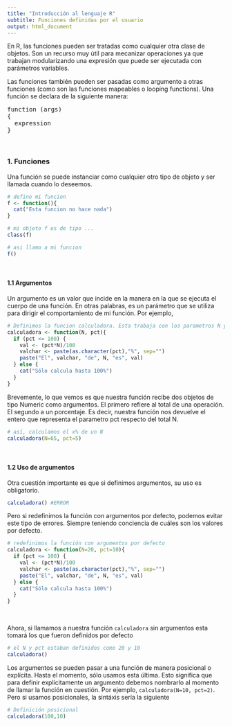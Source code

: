 ```yaml
---
title: "Introducción al lenguaje R"
subtitle: Funciones definidas por el usuario
output: html_document
---
```


En R, las funciones pueden ser tratadas como cualquier otra clase de objetos. Son un recurso muy útil para mecanizar operaciones ya que trabajan modularizando una expresión que puede ser ejecutada con parámetros variables.

Las funciones también pueden ser pasadas como argumento a otras funciones (como son las funciones mapeables o looping functions).
Una función se declara de la siguiente manera:

```{=html}
<pre>
function (args)
{
  expression
}
</pre>
```

<br>

### 1. Funciones

Una función se puede instanciar como cualquier otro tipo de objeto y ser llamada cuando lo deseemos. 

```r
# defino mi funcion
f <- function(){
  cat("Esta funcion no hace nada")
}

# mi objeto f es de tipo ...
class(f)

# asi llamo a mi funcion
f()
```

<br>

#### 1.1 Argumentos

Un argumento es un valor que incide en la manera en la que se ejecuta el cuerpo de una función. En otras palabras, es un parámetro que se utiliza para dirigir el comportamiento de mi función. Por ejemplo,

```r
# Definimos la funcion calculadora. Esta trabaja con los parametros N y pct
calculadora <- function(N, pct){
  if (pct <= 100) {
    val <- (pct*N)/100
    valchar <- paste(as.character(pct),"%", sep="")
    paste("El", valchar, "de", N, "es", val)
  } else {
    cat("Sólo calcula hasta 100%")
  }
}

```

Brevemente, lo que vemos es que nuestra función recibe dos objetos de tipo Numeric como argumentos. El primero refiere al total de una operación. El segundo a un porcentaje. Es decir, nuestra función nos devuelve el entero que representa el parametro pct respecto del total N.

```r
# así, calculamos el x% de un N
calculadora(N=65, pct=5)
```

<br>

#### 1.2 Uso de argumentos

Otra cuestión importante es que si definimos argumentos, su uso es obligatorio.

```r
calculadora() #ERROR
```

Pero si redefinimos la función con argumentos por defecto, podemos evitar este tipo de errores. Siempre teniendo conciencia de cuáles son los valores por defecto.

```r
# redefinimos la función con argumentos por defecto
calculadora <- function(N=20, pct=10){
  if (pct <= 100) {
    val <- (pct*N)/100
    valchar <- paste(as.character(pct),"%", sep="")
    paste("El", valchar, "de", N, "es", val)
  } else {
    cat("Sólo calcula hasta 100%")
  }
}

```
 
 <br>
 
 Ahora, si llamamos a nuestra función `calculadora` sin argumentos esta tomará los que fueron definidos por defecto
 
```r
# el N y pct estaban definidos como 20 y 10 
calculadora()

```
 
Los argumentos se pueden pasar a una función de manera posicional o explícita. Hasta el momento, sólo usamos esta última. Esto significa que para definir explícitamente un argumento debemos nombrarlo al momento de llamar la función en cuestión. Por ejemplo, `calculadora(N=10, pct=2)`.
<br>
Pero si usamos posicionales, la sintáxis sería la siguiente

```r
# Definición posicional
calculadora(100,10)
```

